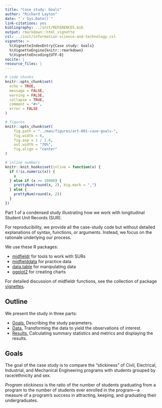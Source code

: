 ```yaml
---
title: "Case study: Goals"
author: "Richard Layton"
date: "`r Sys.Date()`"
link-citations: yes
bibliography: ../inst/REFERENCES.bib
output: rmarkdown::html_vignette
csl: ../inst/information-science-and-technology.csl
vignette: >
  %\VignetteIndexEntry{Case study: Goals}
  %\VignetteEngine{knitr::rmarkdown}
  %\VignetteEncoding{UTF-8}
nocite: | 
resource_files: |
---
```


```r
# code chunks
knitr::opts_chunk$set(
  echo = TRUE,
  message = FALSE,
  warning = FALSE,
  collapse = TRUE,
  comment = "#>",
  error = FALSE
)

# figures
knitr::opts_chunk$set(
    fig.path = "../man/figures/art-001-case-goals-", 
    fig.width = 6,
    fig.asp = 1 / 1.6,
    out.width = "70%",
    fig.align = "center"
)

# inline numbers
knitr::knit_hooks$set(inline = function(x) {
  if (!is.numeric(x)) {
    x
  } else if (x >= 10000) {
    prettyNum(round(x, 2), big.mark = ",")
  } else {
    prettyNum(round(x, 2))
  }
})
```

Part 1 of a condensed study illustrating how we work with longitudinal Student Unit Records (SUR). 

For reproducibility, we provide all the case-study code but without detailed explanations of syntax, functions, or arguments. Instead, we focus on the rationale underlying our process.  

We use these R packages:

- [midfieldr](https://midfieldr.github.io/midfieldr/) for tools to work with SURs
- [midfielddata](https://midfieldr.github.io/midfielddata/) for practice data
- [data.table](https://rdatatable.gitlab.io/data.table/) for manipulating data 
- [ggplot2](https://ggplot2.tidyverse.org/) for creating charts

For detailed discussion of midfieldr functions, see the collection of package [vignettes](https://midfieldr.github.io/midfieldr/articles/). 

## Outline

We present the study in three parts:

- [Goals.](art-001-case-goals.html) Describing the study parameters.  
- [Data.](art-002-case-data.html) Transforming the data to yield the observations of interest.
- [Results.](art-003-case-results.html) Calculating summary statistics and metrics and displaying the results. 

## Goals

The goal of the case study is to compare the "stickiness" of Civil, Electrical, Industrial, and Mechanical Engineering programs with students grouped by race/ethnicity and sex. 

*Program stickiness* is the ratio of the number of students graduating from a program to the number of students ever enrolled in the program---a measure of a program's success in attracting, keeping, and graduating their undergraduates. 

